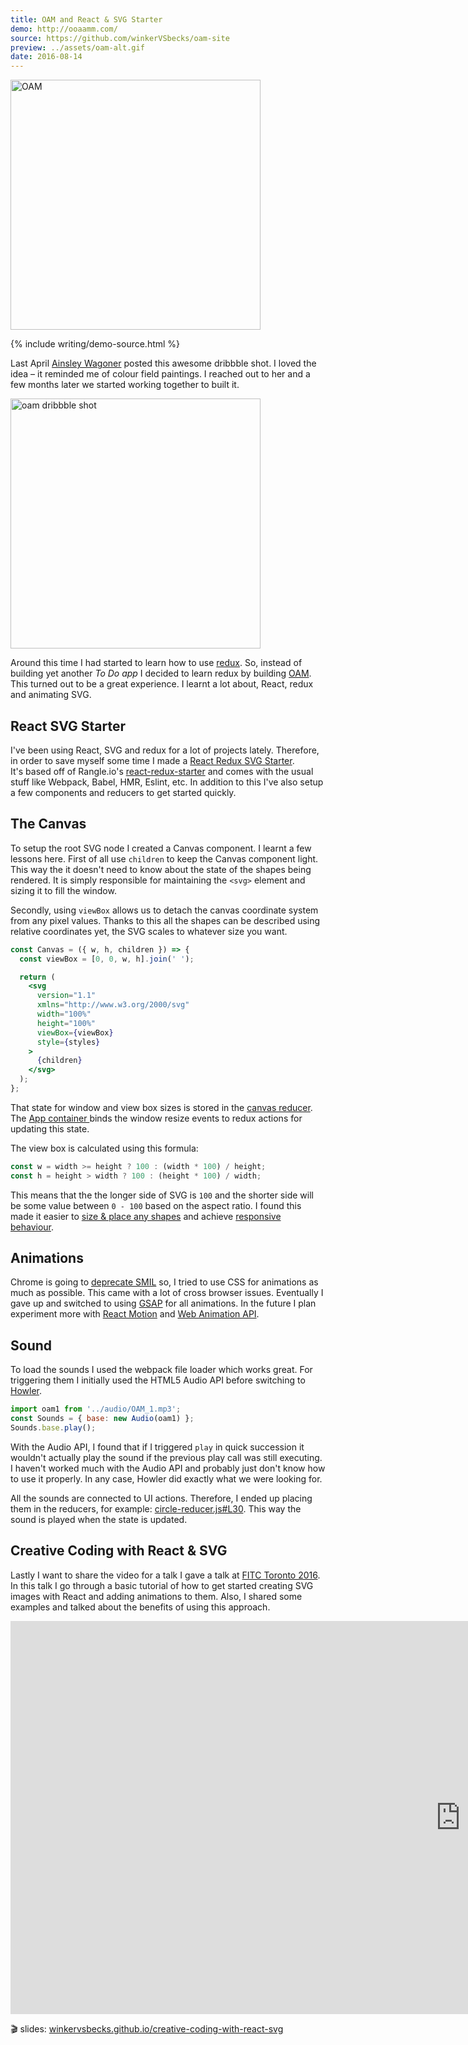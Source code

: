```yaml
---
title: OAM and React & SVG Starter
demo: http://ooaamm.com/
source: https://github.com/winkerVSbecks/oam-site
preview: ../assets/oam-alt.gif
date: 2016-08-14
---
```


<img
  alt="OAM"
  style="margin-left: auto; margin-right: auto; width: 400px;"
  src="../assets/oam.gif"
/>

{% include writing/demo-source.html %}

Last April [Ainsley Wagoner](http://ainsleywagoner.com) posted this awesome dribbble shot. I loved the idea – it reminded me of colour field paintings. I reached out to her and a few months later we started working together to built it.

<a href="https://dribbble.com/shots/2028321-OAM-site">
  <img
    alt="oam dribbble shot"
    style="margin-left: auto; margin-right: auto; width: 400px;"
    src="../assets/ooaamm-ainsley.png"
  />
</a>

Around this time I had started to learn how to use [redux](http://redux.js.org/index.html). So, instead of building yet another _To Do app_ I decided to learn redux by building [OAM](http://ooaamm.com). This turned out to be a great experience. I learnt a lot about, React, redux and animating SVG.

## React SVG Starter

I've been using React, SVG and redux for a lot of projects lately. Therefore, in order to save myself some time I made a [React Redux SVG Starter](https://github.com/winkerVSbecks/react-svg-starter). It's based off of Rangle.io's [react-redux-starter](https://github.com/rangle/react-redux-starter) and comes with the usual stuff like Webpack, Babel, HMR, Eslint, etc. In addition to this I've also setup a few components and reducers to get started quickly.

## The Canvas

To setup the root SVG node I created a Canvas component. I learnt a few lessons here. First of all use `children` to keep the Canvas component light. This way the it doesn't need to know about the state of the shapes being rendered. It is simply responsible for maintaining the `<svg>` element and sizing it to fill the window.

Secondly, using `viewBox` allows us to detach the canvas coordinate system from any pixel values. Thanks to this all the shapes can be described using relative coordinates yet, the SVG scales to whatever size you want.

```jsx
const Canvas = ({ w, h, children }) => {
  const viewBox = [0, 0, w, h].join(' ');

  return (
    <svg
      version="1.1"
      xmlns="http://www.w3.org/2000/svg"
      width="100%"
      height="100%"
      viewBox={viewBox}
      style={styles}
    >
      {children}
    </svg>
  );
};
```

That state for window and view box sizes is stored in the [canvas reducer](https://github.com/winkerVSbecks/react-svg-starter/blob/master/src/reducers/canvas.js). The [App container ](https://github.com/winkerVSbecks/react-svg-starter/blob/master/src/containers/app.js) binds the window resize events to redux actions for updating this state.

The view box is calculated using this formula:

```js
const w = width >= height ? 100 : (width * 100) / height;
const h = height > width ? 100 : (height * 100) / width;
```

This means that the the longer side of SVG is `100` and the shorter side will be some value between `0 - 100` based on the aspect ratio. I found this made it easier to [size & place any shapes](https://github.com/winkerVSbecks/react-svg-starter/blob/master/src/containers/app.js#L39) and achieve [responsive behaviour](https://github.com/winkerVSbecks/oam-site/blob/master/src/styles/toolbar-styles.js).

## Animations

Chrome is going to [deprecate SMIL](https://www.chromestatus.com/feature/5371475380928512) so, I tried to use CSS for animations as much as possible. This came with a lot of cross browser issues. Eventually I gave up and switched to using [GSAP](http://greensock.com/gsap) for all animations. In the future I plan experiment more with [React Motion](https://github.com/chenglou/react-motion) and [Web Animation API](https://github.com/web-animations/web-animations-js).

## Sound

To load the sounds I used the webpack file loader which works great. For triggering them I initially used the HTML5 Audio API before switching to [Howler](https://github.com/goldfire/howler.js).

```js
import oam1 from '../audio/OAM_1.mp3';
const Sounds = { base: new Audio(oam1) };
Sounds.base.play();
```

With the Audio API, I found that if I triggered `play` in quick succession it wouldn't actually play the sound if the previous play call was still executing. I haven't worked much with the Audio API and probably just don't know how to use it properly. In any case, Howler did exactly what we were looking for.

All the sounds are connected to UI actions. Therefore, I ended up placing them in the reducers, for example: [circle-reducer.js#L30](https://github.com/winkerVSbecks/oam-site/blob/master/src/reducers/circle-reducer.js#L30). This way the sound is played when the state is updated.

## Creative Coding with React & SVG

Lastly I want to share the video for a talk I gave a talk at [FITC Toronto 2016](http://fitc.ca/event/to16). In this talk I go through a basic tutorial of how to get started creating SVG images with React and adding animations to them. Also, I shared some examples and talked about the benefits of using this approach.

<iframe
  width="1440"
  height="629"
  src="https://www.youtube.com/embed/D40JphLwqpk"
  frameborder="0"
  allow="accelerometer; autoplay; encrypted-media; gyroscope; picture-in-picture"
  allowfullscreen
></iframe>

🎬 slides: [winkervsbecks.github.io/creative-coding-with-react-svg](http://winkervsbecks.github.io/creative-coding-with-react-svg)
